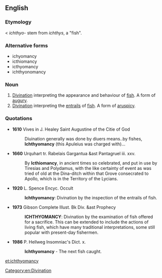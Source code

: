 ==English==

===Etymology===
{{confix|ichthyo|mancy}} < {{etyl|grc}} ''ichthyo-'' stem from ''ichthys'', a "fish".

===Alternative forms===
* ichyomancy
* icthiomancy
* icthyomancy
* ichthyonomancy

===Noun===
{{en-noun|-}}

# [[divination|Divination]] interpreting the appearance and behaviour of [[fish]]. A form of [[augury]].
# [[divination|Divination]] interpreting the [[entrails]] of [[fish]]. A form of [[aruspicy]].

===Quotations===
* '''1610''' Vives in J. Healey Saint Augustine of the Citie of God
*: Diuination generally was done by diuers means..by fishes, '''Ichthyomancy''' (this Apuleius was charged with)...

* '''1660''' Urquhart tr. Rabelais Gargantua &ast Pantagruel iii. xxv.
*: By '''Icthiomancy''', in ancient times so celebrated, and put in use by Tiresias and Polydamus, with the like certainty of event as was tried of old at the Dina-ditch within that Grove consecrated to Apollo, which is in the Territory of the Lycians.

* '''1920''' L. Spence Encyc. Occult
*: '''Ichthyomancy''': Divination by the inspection of the entrails of fish.

* '''1973''' Gibson Complete Illust. Bk Div. &ast Prophecy
*: '''ICHTHYOMANCY''': Divination by the examination of fish offered for a sacrifice. This can be extended to include the actions of living fish, which have many traditional interpretations, some still popular with present-day fishermen.

* '''1986''' P. Hellweg Insomniac's Dict. x.
*: '''Ichthyomancy''' - The next fish caught.

[[Category:en:Divination]]

[[et:ichthyomancy]]